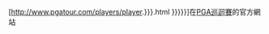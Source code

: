 [http://www.pgatour.com/players/player.{{{1|{{{id}}}}}}.html {{{2|{{{name|{{PAGENAME}}}}}}}}]在[[PGA巡迴賽]]的官方網站<noinclude>
{{documentation}}
</noinclude>